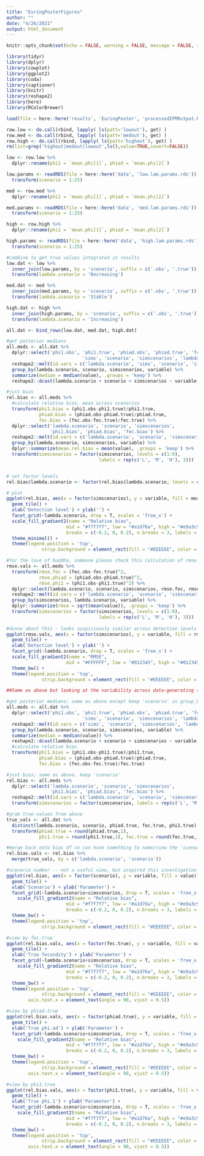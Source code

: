 ```yaml
---
title: "EuringPosterFigures"
author: ""
date: "4/26/2021"
output: html_document
---
```


```r
knitr::opts_chunk$set(echo = FALSE, warning = FALSE, message = FALSE, results = 'asis', fig.width = 4, fig.height = 3.5)

library(tidyr)
library(dplyr)
library(cowplot)
library(ggplot2)
library(coda)
library(captioner)
library(knitr)
library(reshape2)
library(here)
library(RColorBrewer)
```



```r

load(file = here::here('results', 'EuringPoster', 'processedIPMOutput.RData'))

row.low <- do.call(rbind, lapply( ls(patt='lowout'), get) )
row.med <- do.call(rbind, lapply( ls(patt='medout'), get) )
row.high <- do.call(rbind, lapply( ls(patt='highout'), get) )
rm(list=grep('highout|medout|lowout',ls(),value=TRUE,invert=FALSE))

low <- row.low %>%
  dplyr::rename(phi1 = `mean.phi[1]`, phiad = `mean.phi[2]`)

low.params <- readRDS(file = here::here('data', 'low.lam.params.rds')) %>%
  transform(scenario = 1:25)

med <- row.med %>%
  dplyr::rename(phi1 = `mean.phi[1]`, phiad = `mean.phi[2]`)

med.params <- readRDS(file = here::here('data', 'med.lam.params.rds')) %>%
  transform(scenario = 1:25)

high <- row.high %>%
  dplyr::rename(phi1 = `mean.phi[1]`, phiad = `mean.phi[2]`)

high.params <- readRDS(file = here::here('data', 'high.lam.params.rds')) %>%
  transform(scenario = 1:25)

#combine to get true values integrated in results
low.dat <- low %>%
  inner_join(low.params, by = 'scenario', suffix = c('.obs', '.true')) %>%
  transform(lambda.scenario = 'Decreasing')

med.dat <- med %>%
  inner_join(med.params, by = 'scenario', suffix = c('.obs', '.true')) %>%
  transform(lambda.scenario = 'Stable')

high.dat <- high %>%
  inner_join(high.params, by = 'scenario', suffix = c('.obs', '.true')) %>%
  transform(lambda.scenario = 'Increasing')

all.dat <- bind_rows(low.dat, med.dat, high.dat)


```

```r

#get posterior medians
all.meds <- all.dat %>%
  dplyr::select('phi1.obs', 'phi1.true', 'phiad.obs', 'phiad.true', 'fec.obs', 'fec.true',
                            'sims', 'scenario', 'simscenarios', 'lambda.scenario') %>%
  reshape2::melt(id.vars = c('lambda.scenario', 'sims', 'scenario', 'simscenarios')) %>%
  group_by(lambda.scenario, scenario, simscenarios, variable) %>%
  summarize(median = median(value), .groups = 'keep') %>%
  reshape2::dcast(lambda.scenario + scenario + simscenarios ~ variable, value.var = 'median') 

#just bias
rel.bias <- all.meds %>%
  #calculate relative bias, mean across scenarios
  transform(phi1.bias = (phi1.obs-phi1.true)/phi1.true,
            phiad.bias = (phiad.obs-phiad.true)/phiad.true,
            fec.bias = (fec.obs-fec.true)/fec.true) %>%
  dplyr::select('lambda.scenario', 'scenario', 'simscenarios', 
                'phi1.bias', 'phiad.bias', 'fec.bias') %>%
  reshape2::melt(id.vars = c('lambda.scenario', 'scenario', 'simscenarios')) %>%
  group_by(lambda.scenario, simscenarios, variable) %>%
  dplyr::summarize(mean.rel.bias = mean(value), .groups = 'keep') %>%
  transform(simscenarios = factor(simscenarios, levels = c(1:9), 
                                  labels = rep(c('L', 'M', 'H'), 3)))


# set factor levels
rel.bias$lambda.scenario <- factor(rel.bias$lambda.scenario, levels = c("Decreasing", "Stable", "Increasing"))

# plot
ggplot(rel.bias, aes(x = factor(simscenarios), y = variable, fill = mean.rel.bias)) +
  geom_tile() +
  xlab('Detection level') + ylab('') +
  facet_grid(~lambda.scenario, drop = T, scales = 'free_x') +
  scale_fill_gradient2(name = "Relative bias",
                      mid = "#f7f7f7", low = "#a1d76a", high = "#e9a3c9", midpoint = 0,
                      breaks = c(-0.2, 0, 0.2), n.breaks = 3, labels = c("-0.2", "0", "0.2")) +
  theme_minimal() +
  theme(legend.position = 'top',
             strip.background = element_rect(fill = "#EEEEEE", color = "#FFFFFF"))


```

```r

#for the love of buddha, someone please check this calculation of rmse
rmse.vals <- all.meds %>%
  transform(rmse.fec = (fec.obs-fec.true)^2,
            rmse.phiad = (phiad.obs-phiad.true)^2,
            rmse.phi1 = (phi1.obs-phi1.true)^2) %>%
  dplyr::select(lambda.scenario, scenario, simscenarios, rmse.fec, rmse.phiad, rmse.phi1) %>%
  reshape2::melt(id.vars = c('lambda.scenario', 'scenario', 'simscenarios')) %>%
  group_by(simscenarios, lambda.scenario, variable) %>%
  dplyr::summarize(rmse = sqrt(mean(value)), .groups = 'keep') %>%
  transform(simscenarios = factor(simscenarios, levels = c(1:9), 
                                  labels = rep(c('L', 'M', 'H'), 3)))
  
#dunno about this - looks suspiciously similar across detection levels :(
ggplot(rmse.vals, aes(x = factor(simscenarios), y = variable, fill = rmse)) +
  geom_tile() +
  xlab('Detection level') + ylab('') +
  facet_grid(~lambda.scenario, drop = T, scales = 'free_x') +
  scale_fill_gradient2(name = "RMSE",
                      mid = "#FFFFFF", low = "#012345", high = "#012345", midpoint = 0) +
  theme_bw() +
  theme(legend.position = 'top',
             strip.background = element_rect(fill = "#EEEEEE", color = "#FFFFFF"))


```


```r

##Same as above but looking at the variability across data-generating true values for phiad, phi1, fec

#get posterior medians; same as above except keep 'scenario' in group_by
all.meds <- all.dat %>%
  dplyr::select('phi1.obs', 'phi1.true', 'phiad.obs', 'phiad.true', 'fec.obs', 'fec.true',
                            'sims', 'scenario', 'simscenarios', 'lambda.scenario') %>%
  reshape2::melt(id.vars = c('sims', 'scenario', 'simscenarios', 'lambda.scenario')) %>%
  group_by(lambda.scenario, scenario, simscenarios, variable) %>%
  summarize(median = median(value)) %>%
  reshape2::dcast(lambda.scenario + scenario + simscenarios ~ variable, value.var = 'median') %>%
  #calculate relative bias
  transform(phi1.bias = (phi1.obs-phi1.true)/phi1.true,
            phiad.bias = (phiad.obs-phiad.true)/phiad.true,
            fec.bias = (fec.obs-fec.true)/fec.true)

#just bias; same as above, keep 'scenario'
rel.bias <- all.meds %>%
  dplyr::select('lambda.scenario', 'scenario', 'simscenarios', 
                'phi1.bias', 'phiad.bias', 'fec.bias') %>%
  reshape2::melt(id.vars = c('lambda.scenario', 'scenario', 'simscenarios')) %>%
  transform(simscenarios = factor(simscenarios, labels = rep(c('L', 'M', 'H'),3)))

#grab true values from above
true_vals <- all.dat %>%
  distinct(lambda.scenario, scenario, phiad.true, fec.true, phi1.true) %>%
  transform(phiad.true = round(phiad.true,1),
            phi1.true = round(phi1.true,1), fec.true = round(fec.true,1))

#merge back onto bias df so can have something to name/view the 'scenarios' 
rel.bias.vals <- rel.bias %>%
  merge(true_vals, by = c('lambda.scenario', 'scenario'))

#scenario number -- not a useful view, but inspired this investigation
ggplot(rel.bias, aes(x = factor(scenario), y = variable, fill = value)) +
  geom_tile() +
  xlab('Scenario') + ylab('Parameter') +
  facet_grid(~lambda.scenario+simscenarios, drop = T, scales = 'free_x') +
    scale_fill_gradient2(name = "Relative bias",
                      mid = "#f7f7f7", low = "#a1d76a", high = "#e9a3c9", midpoint = 0,
                      breaks = c(-0.2, 0, 0.2), n.breaks = 3, labels = c("-0.2", "0", "0.2"))
  theme_bw() +
  theme(legend.position = 'top',
             strip.background = element_rect(fill = "#EEEEEE", color = "#FFFFFF"))

#view by fec.true
ggplot(rel.bias.vals, aes(x = factor(fec.true), y = variable, fill = value)) +
  geom_tile() +
  xlab('True fecundity') + ylab('Parameter') +
  facet_grid(~lambda.scenario+simscenarios, drop = T, scales = 'free_x') +
    scale_fill_gradient2(name = "Relative bias",
                      mid = "#f7f7f7", low = "#a1d76a", high = "#e9a3c9", midpoint = 0,
                      breaks = c(-0.2, 0, 0.2), n.breaks = 3, labels = c("-0.2", "0", "0.2")) +
  theme_bw() +
  theme(legend.position = 'top',
             strip.background = element_rect(fill = "#EEEEEE", color = "#FFFFFF"),
        axis.text.x = element_text(angle = 90, vjust = 0.5))

#view by phiad.true
ggplot(rel.bias.vals, aes(x = factor(phiad.true), y = variable, fill = value)) +
  geom_tile() +
  xlab('True phi.ad') + ylab('Parameter') +
  facet_grid(~lambda.scenario+simscenarios, drop = T, scales = 'free_x') +
    scale_fill_gradient2(name = "Relative bias",
                      mid = "#f7f7f7", low = "#a1d76a", high = "#e9a3c9", midpoint = 0,
                      breaks = c(-0.2, 0, 0.2), n.breaks = 3, labels = c("-0.2", "0", "0.2")) +
  theme_bw() +
  theme(legend.position = 'top',
             strip.background = element_rect(fill = "#EEEEEE", color = "#FFFFFF"),
        axis.text.x = element_text(angle = 90, vjust = 0.5))

#view by phi1.true
ggplot(rel.bias.vals, aes(x = factor(phi1.true), y = variable, fill = value)) +
  geom_tile() +
  xlab('True phi.1') + ylab('Parameter') +
  facet_grid(~lambda.scenario+simscenarios, drop = T, scales = 'free_x') +
    scale_fill_gradient2(name = "Relative bias",
                      mid = "#f7f7f7", low = "#a1d76a", high = "#e9a3c9", midpoint = 0,
                      breaks = c(-0.2, 0, 0.2), n.breaks = 3, labels = c("-0.2", "0", "0.2")) +
  theme_bw() +
  theme(legend.position = 'top',
             strip.background = element_rect(fill = "#EEEEEE", color = "#FFFFFF"),
        axis.text.x = element_text(angle = 90, vjust = 0.5))

```

